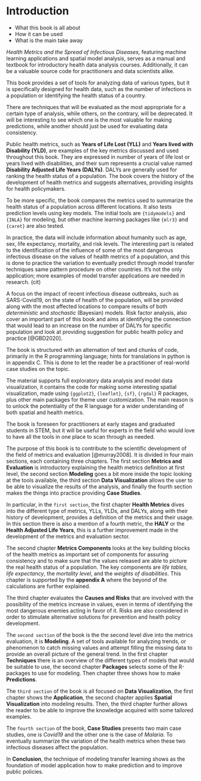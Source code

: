 # Introduction {#sec-intro .unnumbered}

::: callout
-   What this book is all about
-   How it can be used
-   What is the main take away
:::

*Health Metrics and the Spread of Infectious Diseases,* featuring machine learning applications and spatial model analysis, serves as a manual and textbook for introductory health data analysis courses. Additionally, it can be a valuable source code for practitioners and data scientists alike.

This book provides a set of tools for analyzing data of various types, but it is specifically designed for health data, such as the number of infections in a population or identifying the health status of a country.

There are techniques that will be evaluated as the most appropriate for a certain type of analysis, while others, on the contrary, will be deprecated. It will be interesting to see which one is the most valuable for making predictions, while another should just be used for evaluating data consistency.

Public health metrics, such as **Years of Life Lost (YLL)** and **Years lived with Disability (YLD)**, are examples of the key metrics discussed and used throughout this book. They are expressed in number of years of life lost or years lived with disabilities, and their sum represents a crucial value named **Disability Adjusted Life Years (DALYs)**. DALYs are generally used for ranking the health status of a population. The book covers the history of the development of health metrics and suggests alternatives, providing insights for health policymakers.

To be more specific, the book compares the metrics used to summarize the health status of a population across different locations. It also tests prediction levels using key models. The initial tools are `{tidymodels}` and `{INLA}` for modeling, but other machine learning packages like `{mlr3}` and `{caret}` are also tested.

In practice, the data will include information about humanity such as age, sex, life expectancy, mortality, and risk levels. The interesting part is related to the identification of the influence of some of the most dangerous infectious disease on the values of health metrics of a population, and this is done to practice the variation to eventually predict through model transfer techniques same pattern procedure on other countries. It's not the only application; more examples of model transfer applications are needed in research. (cit)

A focus on the impact of recent infectious disease outbreaks, such as SARS-Covid19, on the state of health of the population, will be provided along with the most affected locations to compare results of both *deterministic* and *stochastic* (Bayesian) models. Risk factor analysis, also cover an important part of this book and aims at identifying the connection that would lead to an increase on the number of DALYs for specific population and look at providing suggestion for public health policy and practice [@GBD2020].

The book is structured with an alternation of text and chunks of code, primarily in the R programming language; hints for translations in python is in appendix C. This is done to let the reader be a practitioner of real-world case studies on the topic.

The material supports full exploratory data analysis and model data visualization, it contains the code for making some interesting spatial visualization, made using `{ggplot2}`, `{leaflet}`, `{sf}`, `{rgdal}` R packages, plus other main packages for theme user customization. The main reason is to unlock the potentiality of the R language for a wider understanding of both spatial and health metrics.

The book is foreseen for practitioners at early stages and graduated students in STEM, but it will be useful for experts in the field who would love to have all the tools in one place to scan through as needed.

The purpose of this book is to contribute to the scientific development of the field of metrics and evaluation [@murray2008]. It is divided in four main sections, each containing three chapters. The first section **Metrics and Evaluation** is introductory explaining the health metrics definition at first level, the second section **Modeling** goes a bit more inside the topic looking at the tools available, the third section **Data Visualization** allows the user to be able to visualize the results of the analysis, and finally the fourth section makes the things into practice providing **Case Studies**.

In particular, in the `first section`, the first chapter **Health Metrics** dives into the different type of metrics, YLLs, YLDs, and DALYs, along with their history of development, provides a definition of the metrics and their usage. In this section there is also a mention of a fourth metric, the **HALY** or the **Health Adjusted Life Years**, this is a further improvement made in the development of the metrics and evaluation sector.

The second chapter **Metrics Components** looks at the key building blocks of the health metrics as important set of components for assuring consistency and to make sure that the values released are able to picture the real health status of a population. The key components are *life tables*, *life expectancy*, the *mortality level*, and the *weights of disabilities*. This chapter is supported by the **appendix A** where the beyond of the calculations are further explained.

The third chapter evaluates the **Causes and Risks** that are involved with the possibility of the metrics increase in values, even in terms of identifying the most dangerous enemies acting in favor of it. Risks are also considered in order to stimulate alternative solutions for prevention and health policy development.

The `second section` of the book is the the second level dive into the metrics evaluation, it is **Modeling**. A set of tools available for analyzing trends, or phenomenon to catch missing values and attempt filling the missing data to provide an overall picture of the general trend. In the first chapter **Techniques** there is an overview of the different types of models that would be suitable to use, the second chapter **Packages** selects some of the R-packages to use for modeling. Then chapter three shows how to make **Predictions**.

The `third section` of the book is all focused on **Data Visualization**, the first chapter shows the **Application**, the second chapter applies **Spatial Visualization** into modeling results. Then, the third chapter further allows the reader to be able to improve the knowledge acquired with some tailored examples.

The `fourth section` of the book, **Case Studies** presents two main case studies, one is *Covid19* and the other one is the case of *Malaria*. To eventually summarize the variation of the health metrics when these two infectious diseases affect the population.

In **Conclusion**, the technique of modeling transfer learning shows as the foundation of model application how to make prediction and to improve public policies.
